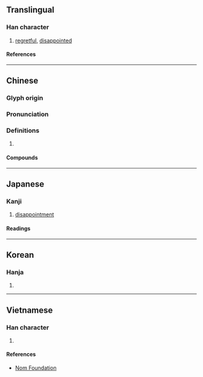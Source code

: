 {{also|怃}}
{{character info/new}}
==Translingual==

===Han character===
{{Han char|rn=61|rad=心|as=12|sn=15|four=98031|canj=POTF|ids=⿰忄無}}

# [[regretful]], [[disappointed]]

====References====
{{Han ref|kx=0404.010|dkj=11259|dj=0744.080|hdz=42355.010|uh=61AE}}

----

==Chinese==
{{zh-forms|s=怃}}

===Glyph origin===
{{Han etym}}

===Pronunciation===
{{zh-pron
|m=wǔ
|c=mou5
|mc=y
|oc=y
|cat=
}}

===Definitions===
{{zh-hanzi}}

# {{rfdef|zh}}

====Compounds====
{{zh-der|憮然}}

----

==Japanese==

===Kanji===
{{ja-kanji|grade=|rs=心12}}

# [[disappointment]]

====Readings====
{{ja-readings
|goon=む
|kanon=ぶ
|kun=いつくし-む
}}

----

==Korean==

===Hanja===
{{ko-hanja|무}}

# {{rfdef|ko|sort=心12}}

----

==Vietnamese==

===Han character===
{{vi-readings|rs=心12|reading=[[nhàm]], [[vũ]]}}

# {{rfdef|vi|sort=心12}}

====References====
* [http://nomfoundation.org/common/nom_details.php?codepoint=61ae Nom Foundation]
